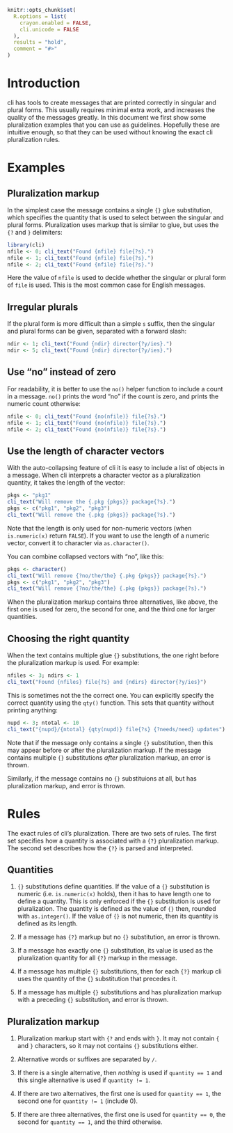 
```r
knitr::opts_chunk$set(
  R.options = list(
    crayon.enabled = FALSE,
    cli.unicode = FALSE
  ),
  results = "hold",
  comment = "#>"
)
```

# Introduction

cli has tools to create messages that are printed correctly in singular
and plural forms. This usually requires minimal extra work, and increases
the quality of the messages greatly. In this document we first show some
pluralization examples that you can use as guidelines. Hopefully these
are intuitive enough, so that they can be used without knowing the exact
cli pluralization rules.

# Examples

## Pluralization markup

In the simplest case the message contains a single `{}` glue substitution,
which specifies the quantity that is used to select between the singular
and plural forms. Pluralization uses markup that is similar to glue, but
uses the `{?` and `}` delimiters:

```r
library(cli)
nfile <- 0; cli_text("Found {nfile} file{?s}.")
nfile <- 1; cli_text("Found {nfile} file{?s}.")
nfile <- 2; cli_text("Found {nfile} file{?s}.")
```

Here the value of `nfile` is used to decide whether the singular or plural
form of `file` is used. This is the most common case for English messages.

## Irregular plurals

If the plural form is more difficult than a simple `s` suffix, then the
singular and plural forms can be given, separated with a forward slash:

```r
ndir <- 1; cli_text("Found {ndir} director{?y/ies}.")
ndir <- 5; cli_text("Found {ndir} director{?y/ies}.")
```

## Use "no" instead of zero

For readability, it is better to use the `no()` helper function to
include a count in a message. `no()` prints the word "no" if the count is
zero, and prints the numeric count otherwise:

```r
nfile <- 0; cli_text("Found {no(nfile)} file{?s}.")
nfile <- 1; cli_text("Found {no(nfile)} file{?s}.")
nfile <- 2; cli_text("Found {no(nfile)} file{?s}.")
```

## Use the length of character vectors

With the auto-collapsing feature of cli it is easy to include a list of
objects in a message. When cli interprets a character vector as a
pluralization quantity, it takes the length of the vector:

```r
pkgs <- "pkg1"
cli_text("Will remove the {.pkg {pkgs}} package{?s}.")
pkgs <- c("pkg1", "pkg2", "pkg3")
cli_text("Will remove the {.pkg {pkgs}} package{?s}.")
```

Note that the length is only used for non-numeric vectors (when
`is.numeric(x)` return `FALSE`). If you want to use the length of a numeric
vector, convert it to character via `as.character()`.

You can combine collapsed vectors with "no", like this:

```r
pkgs <- character()
cli_text("Will remove {?no/the/the} {.pkg {pkgs}} package{?s}.")
pkgs <- c("pkg1", "pkg2", "pkg3")
cli_text("Will remove {?no/the/the} {.pkg {pkgs}} package{?s}.")
```

When the pluralization markup contains three alternatives, like above,
the first one is used for zero, the second for one, and the third one
for larger quantities.

## Choosing the right quantity

When the text contains multiple glue `{}` substitutions, the one right
before the pluralization markup is used. For example:

```r
nfiles <- 3; ndirs <- 1
cli_text("Found {nfiles} file{?s} and {ndirs} director{?y/ies}")
```

This is sometimes not the the correct one. You can explicitly specify
the correct quantity using the `qty()` function. This sets that quantity
without printing anything:

```r
nupd <- 3; ntotal <- 10
cli_text("{nupd}/{ntotal} {qty(nupd)} file{?s} {?needs/need} updates")
```

Note that if the message only contains a single `{}` substitution, then
this may appear before or after the pluralization markup. If the message
contains multiple `{}` substitutions _after_ pluralization markup, an
error is thrown.

Similarly, if the message contains no `{}` substituions at all, but
has pluralization markup, and error is thrown.

# Rules

The exact rules of cli's pluralization. There are two sets of rules.
The first set specifies how a quantity is associated with a `{?}`
pluralization markup. The second set describes how the `{?}` is parsed and
interpreted.

## Quantities

1. `{}` substitutions define quantities. If the value of a `{}` substitution
is numeric (i.e. `is.numeric(x)` holds), then it has to have length one to
define a quantity. This is only enforced if the `{}` substitution is used
for pluralization. The quantity is defined as the value of `{}` then,
rounded with `as.integer()`. If the value of `{}` is not numeric, then
its quantity is defined as its length.

1. If a message has `{?}` markup but no `{}` substitution, an error is
thrown.

1. If a message has exactly one `{}` substitution, its value is used as the
pluralization quantity for all `{?}` markup in the message.

1. If a message has multiple `{}` substitutions, then for each `{?}` markup
cli uses the quantity of the `{}` substitution that precedes it.

1. If a message has multiple `{}` substitutions and has pluralization
markup with a preceding `{}` substitution, and error is thrown.

## Pluralization markup

1. Pluralization markup start with `{?` and ends with `}`. It may not
contain `{` and `}` characters, so it may not contains `{}` substitutions
either.

1. Alternative words or suffixes are separated by `/`.

1. If there is a single alternative, then _nothing_ is used if
   `quantity == 1` and this single alternative is used if `quantity != 1`.

1. If there are two alternatives, the first one is used for `quantity == 1`,
   the second one for `quantity != 1` (include 0).

1. If there are three alternatives, the first one is used for
  `quantity == 0`, the second for `quantity == 1`, and the third otherwise.

